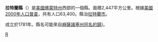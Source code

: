 {{Otheruses|拉特蘭|subject=美國佛蒙特州的一個縣|other=同名的地方}}
<!--[[File:Map_of_Vermont_highlighting_Rutland_County.svg|175px]]-->
{{Infobox U.S. County |
 county  = 拉特蘭縣|
 state = 佛蒙特州 |
 en county  = Rutland County|
 en state = Vermont |
 seal =  |
 map = Map of Vermont highlighting Rutland County.svg |
 map size = 100|
 founded = 1781|
 seat = [[Rutland_(city),_Vermont|Rutland]] | 
 area = 2,447 [[km²|km²]] (945 [[square_mile|mi²]]) |
 area water = 32 km² (12 mi²) |
 area percentage = 1.30% |
 census yr = 2000|
 pop = 63,400 |
 density = 26|
 web = www.rutlandvermont.com
|}}
'''拉特蘭縣'''（{{lang-en|Rutland County}}）是[[美國|美國]][[佛蒙特州|佛蒙特州]]西部的一個縣。面積2,447平方公里。根據[[美國2000年人口普查|美國2000年人口普查]]，共有人口63,400。縣治[[拉特蘭市_(佛蒙特州)|拉特蘭市]]。

成立於1781年。縣名可能來自[[麻薩諸塞州|麻薩諸塞州]][[拉特蘭_(麻薩諸塞州)|同名的鎮]])。
{{Vermont-stub}}

[[Category:佛蒙特州行政區劃|R]]